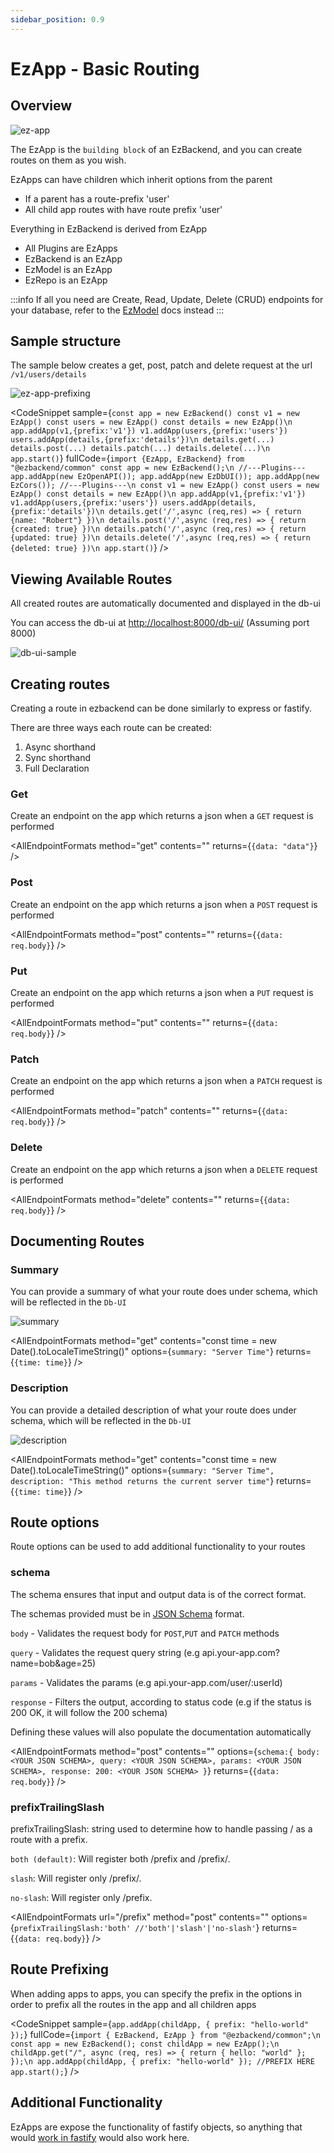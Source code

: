 ```yaml
---
sidebar_position: 0.9
---
```


# EzApp - Basic Routing


## Overview

![ez-app](../assets/ez-app.png)

The EzApp is the `building block` of an EzBackend, and you can create routes on them as you wish.

EzApps can have children which inherit options from the parent

- If a parent has a route-prefix 'user'
- All child app routes with have route prefix 'user'

Everything in EzBackend is derived from EzApp

- All Plugins are EzApps
- EzBackend is an EzApp
- EzModel is an EzApp
- EzRepo is an EzApp

:::info
If all you need are Create, Read, Update, Delete (CRUD) endpoints for your database, refer to the [EzModel](./create-a-schema) docs instead
:::

## Sample structure

The sample below creates a get, post, patch and delete request at the url `/v1/users/details`

![ez-app-prefixing](../assets/ez-app-prefixing.png)

<CodeSnippet
  sample={`const app = new EzBackend()
const v1 = new EzApp()
const users = new EzApp()
const details = new EzApp()\n
app.addApp(v1,{prefix:'v1'})
v1.addApp(users,{prefix:'users'})
users.addApp(details,{prefix:'details'})\n
details.get(...)
details.post(...)
details.patch(...)
details.delete(...)\n
app.start()`}
  fullCode={`import {EzApp, EzBackend} from "@ezbackend/common"
const app = new EzBackend();\n
//---Plugins---
app.addApp(new EzOpenAPI());
app.addApp(new EzDbUI());
app.addApp(new EzCors());
//---Plugins---\n
const v1 = new EzApp()
const users = new EzApp()
const details = new EzApp()\n
app.addApp(v1,{prefix:'v1'})
v1.addApp(users,{prefix:'users'})
users.addApp(details,{prefix:'details'})\n
details.get('/',async (req,res) => {
  return {name: "Robert"}
})\n
details.post('/',async (req,res) => {
  return {created: true}
})\n
details.patch('/',async (req,res) => {
  return {updated: true}
})\n
details.delete('/',async (req,res) => {
  return {deleted: true}
})\n
app.start()`}
/>

## Viewing Available Routes

All created routes are automatically documented and displayed in the db-ui

You can access the db-ui at [http://localhost:8000/db-ui/](http://localhost:8000/db-ui/api-documentation) (Assuming port 8000)

![db-ui-sample](../assets/sample-db-ui.png)



## Creating routes

Creating a route in ezbackend can be done similarly to express or fastify.

There are three ways each route can be created:

1. Async shorthand
2. Sync shorthand
3. Full Declaration



### Get

Create an endpoint on the app which returns a json when a `GET` request is performed

<AllEndpointFormats method="get" contents="" returns={`{data: "data"}`} />

### Post

Create an endpoint on the app which returns a json when a `POST` request is performed

<AllEndpointFormats method="post" contents="" returns={`{data: req.body}`} />

### Put

Create an endpoint on the app which returns a json when a `PUT` request is performed

<AllEndpointFormats method="put" contents="" returns={`{data: req.body}`} />

### Patch

Create an endpoint on the app which returns a json when a `PATCH` request is performed

<AllEndpointFormats method="patch" contents="" returns={`{data: req.body}`} />

### Delete

Create an endpoint on the app which returns a json when a `DELETE` request is performed

<AllEndpointFormats method="delete" contents="" returns={`{data: req.body}`} />

## Documenting Routes

### Summary

You can provide a summary of what your route does under schema, which will be reflected in the `Db-UI`

![summary](../assets/summary.png)

<AllEndpointFormats
  method="get"
  contents="const time = new Date().toLocaleTimeString()"
  options={`summary: "Server Time"`}
  returns={`{time: time}`}
/>

### Description

You can provide a detailed description of what your route does under schema, which will be reflected in the `Db-UI`

![description](../assets/description.png)

<AllEndpointFormats
  method="get"
  contents="const time = new Date().toLocaleTimeString()"
  options={`summary: "Server Time",
  description: "This method returns the current server time"`}
  returns={`{time: time}`}
/>

## Route options

Route options can be used to add additional functionality to your routes

### schema

The schema ensures that input and output data is of the correct format.

The schemas provided must be in [JSON Schema](https://json-schema.org/) format.

`body` - Validates the request body for `POST`,`PUT` and `PATCH` methods

`query` - Validates the request query string (e.g api.your-app.com?name=bob&age=25)

`params` - Validates the params (e.g api.your-app.com/user/:userId)

`response` - Filters the output, according to status code (e.g if the status is 200 OK, it will follow the 200 schema)

Defining these values will also populate the documentation automatically

<AllEndpointFormats
  method="post"
  contents=""
  options={`schema:{
  body: <YOUR JSON SCHEMA>,
  query: <YOUR JSON SCHEMA>,
  params: <YOUR JSON SCHEMA>,
  response:
    200: <YOUR JSON SCHEMA>
}`}
  returns={`{data: req.body}`}
/>

### prefixTrailingSlash

prefixTrailingSlash: string used to determine how to handle passing / as a route with a prefix.

`both (default)`: Will register both /prefix and /prefix/.

`slash`: Will register only /prefix/.

`no-slash`: Will register only /prefix.

<AllEndpointFormats
  url="/prefix"
  method="post"
  contents=""
  options={`prefixTrailingSlash:'both' //'both'|'slash'|'no-slash'`}
  returns={`{data: req.body}`}
/>

## Route Prefixing

When adding apps to apps, you can specify the prefix in the options in order to prefix all the routes in the app and all children apps

<CodeSnippet sample={`app.addApp(childApp, { prefix: "hello-world" });`} fullCode={`import { EzBackend, EzApp } from "@ezbackend/common";\n
const app = new EzBackend();
const childApp = new EzApp();\n
childApp.get("/", async (req, res) => {
  return { hello: "world" };
});\n
app.addApp(childApp, { prefix: "hello-world" }); //PREFIX HERE
app.start();`} />

## Additional Functionality

EzApps are expose the functionality of fastify objects, so anything that would [work in fastify](https://www.fastify.io/docs/latest/Routes/) would also work here.
